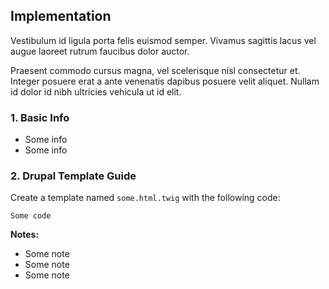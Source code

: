 ## Implementation

Vestibulum id ligula porta felis euismod semper. Vivamus sagittis lacus vel augue laoreet rutrum faucibus dolor auctor.

Praesent commodo cursus magna, vel scelerisque nisl consectetur et.
Integer posuere erat a ante venenatis dapibus posuere velit aliquet.
Nullam id dolor id nibh ultricies vehicula ut id elit.

### 1. Basic Info

- Some info
- Some info

### 2. Drupal Template Guide

Create a template named `some.html.twig` with the following code:

```
Some code
```

**Notes:**

- Some note
- Some note
- Some note